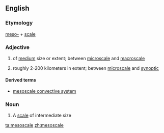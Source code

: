 ==English==

===Etymology===
[[meso-]] + [[scale]]

===Adjective===
{{en-adj|-}}

# of [[medium]] size or extent; between [[microscale]] and [[macroscale]]
# {{context|meteorology|of a weather phenomenon|lang=en}} roughly 2-200 kilometers in extent; between [[microscale]] and [[synoptic]]

====Derived terms====
* [[mesoscale convective system]]

===Noun===
{{en-noun}}

# A [[scale]] of intermediate size

[[ta:mesoscale]]
[[zh:mesoscale]]